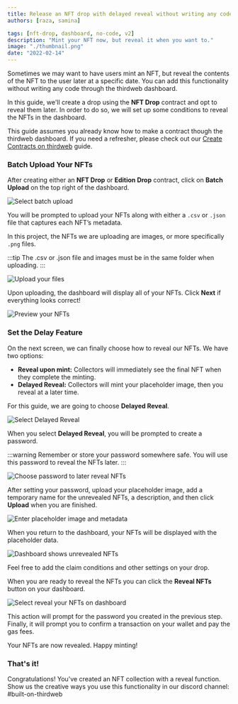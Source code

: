 ```yaml
---
title: Release an NFT drop with delayed reveal without writing any code
authors: [raza, samina]

tags: [nft-drop, dashboard, no-code, v2]
description: "Mint your NFT now, but reveal it when you want to."
image: "./thumbnail.png"
date: "2022-02-14"
---
```


Sometimes we may want to have users mint an NFT, but reveal the contents of the NFT to the user later at a specific date. You can add this functionality without writing any code through the thirdweb dashboard.

In this guide, we'll create a drop using the **NFT Drop** contract and opt to reveal them later. In order to do so, we will set up some conditions to reveal the NFTs in the dashboard.

This guide assumes you already know how to make a contract though the thirdweb dashboard. If you need a refresher, please check out our [Create Contracts on thirdweb](/contracts) guide.

### Batch Upload Your NFTs

After creating either an **NFT Drop** or **Edition Drop** contract, click on **Batch Upload** on the top right of the dashboard.

![Select batch upload](./select-batch-upload.png)

You will be prompted to upload your NFTs along with either a `.csv` or `.json` file that captures each NFT’s metadata.

In this project, the NFTs we are uploading are images, or more specifically `.png` files.

:::tip
The .csv or .json file and images must be in the same folder when uploading.
:::

![Upload your files](./upload-your-files.png)

Upon uploading, the dashboard will display all of your NFTs. Click **Next** if everything looks correct!

![Preview your NFTs](./preview-your-nfts.png)

### Set the Delay Feature

On the next screen, we can finally choose how to reveal our NFTs. We have two options:

- **Reveal upon mint:** Collectors will immediately see the final NFT when they complete the minting.
- **Delayed Reveal:** Collectors will mint your placeholder image, then you reveal at a later time.

For this guide, we are going to choose **Delayed Reveal**.

![Select Delayed Reveal](./select-delayed-reveal.png)

When you select **Delayed Reveal**, you will be prompted to create a password.

:::warning
Remember or store your password somewhere safe. You will use this password to reveal the NFTs later.
:::

![Choose password to later reveal NFTs](./enter-password.png)

After setting your password, upload your placeholder image, add a temporary name for the unrevealed NFTs, a description, and then click **Upload** when you are finished.

![Enter placeholder image and metadata](./placeholder-metadata.png)

When you return to the dashboard, your NFTs will be displayed with the placeholder data.

![Dashboard shows unrevealed NFTs](./unrevealed-nfts.png)

Feel free to add the claim conditions and other settings on your drop.

When you are ready to reveal the NFTs you can click the **Reveal NFTs** button on your dashboard.

![Select reveal your NFTs on dashboard](./select-reveal-nfts.png)

This action will prompt for the password you created in the previous step. Finally, it will prompt you to confirm a transaction on your wallet and pay the gas fees.

Your NFTs are now revealed. Happy minting!

### That's it!

Congratulations! You've created an NFT collection with a reveal function. Show us the creative ways you use this functionality in our discord channel: #built-on-thirdweb
